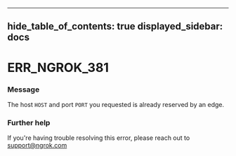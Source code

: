 

---
hide_table_of_contents: true
displayed_sidebar: docs
---


# ERR_NGROK_381

### Message
The host `HOST` and port `PORT` you requested is already reserved by an edge.

<ErrorDetails error="err_ngrok_381" />



### Further help
If you're having trouble resolving this error, please reach out to [support@ngrok.com](mailto:support@ngrok.com?subject=Help%20with%20ERR_NGROK_381)


